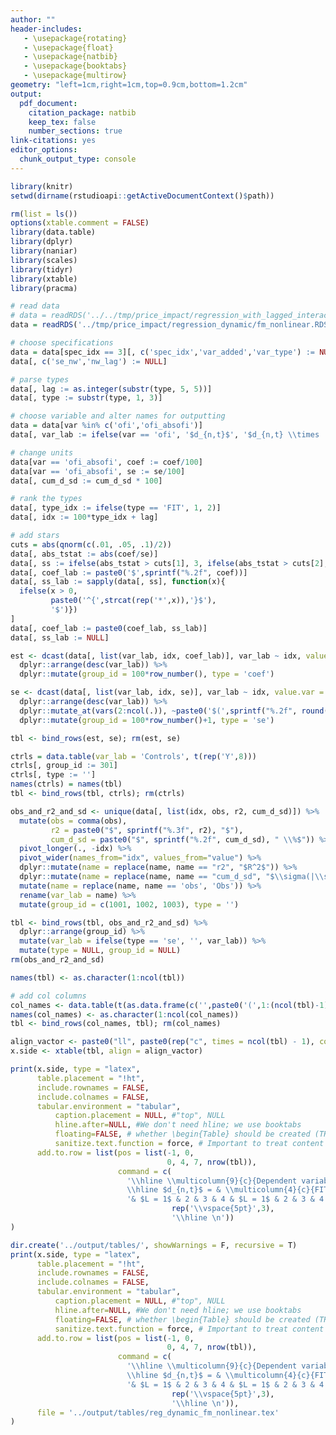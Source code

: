```yaml
---
author: ""
header-includes:
   - \usepackage{rotating}
   - \usepackage{float}
   - \usepackage{natbib}
   - \usepackage{booktabs}
   - \usepackage{multirow}
geometry: "left=1cm,right=1cm,top=0.9cm,bottom=1.2cm"
output: 
  pdf_document:
    citation_package: natbib
    keep_tex: false
    number_sections: true
link-citations: yes
editor_options: 
  chunk_output_type: console
---
```


```r
library(knitr)
setwd(dirname(rstudioapi::getActiveDocumentContext()$path))
```


```r
rm(list = ls())
options(xtable.comment = FALSE)
library(data.table)
library(dplyr)
library(naniar)
library(scales)
library(tidyr)
library(xtable)
library(pracma)

# read data
# data = readRDS('../../tmp/price_impact/regression_with_lagged_interaction/fm_quarterly_without_direction.RDS')
data = readRDS('../tmp/price_impact/regression_dynamic/fm_nonlinear.RDS')

# choose specifications
data = data[spec_idx == 3][, c('spec_idx','var_added','var_type') := NULL]
data[, c('se_nw','nw_lag') := NULL]

# parse types
data[, lag := as.integer(substr(type, 5, 5))]
data[, type := substr(type, 1, 3)]

# choose variable and alter names for outputting
data = data[var %in% c('ofi','ofi_absofi')]
data[, var_lab := ifelse(var == 'ofi', '$d_{n,t}$', '$d_{n,t} \\times |\\sum_{l=1}^L d_{n,t-l}|$')]

# change units
data[var == 'ofi_absofi', coef := coef/100]
data[var == 'ofi_absofi', se := se/100]
data[, cum_d_sd := cum_d_sd * 100]

# rank the types
data[, type_idx := ifelse(type == 'FIT', 1, 2)]
data[, idx := 100*type_idx + lag]

# add stars
cuts = abs(qnorm(c(.01, .05, .1)/2))
data[, abs_tstat := abs(coef/se)]
data[, ss := ifelse(abs_tstat > cuts[1], 3, ifelse(abs_tstat > cuts[2], 2, ifelse(abs_tstat > cuts[3], 1, 0)))]
data[, coef_lab := paste0('$',sprintf("%.2f", coef))]
data[, ss_lab := sapply(data[, ss], function(x){
  ifelse(x > 0, 
         paste0('^{',strcat(rep('*',x)),'}$'), 
         '$')})
]
data[, coef_lab := paste0(coef_lab, ss_lab)]
data[, ss_lab := NULL]

est <- dcast(data[, list(var_lab, idx, coef_lab)], var_lab ~ idx, value.var = 'coef_lab') %>% 
  dplyr::arrange(desc(var_lab)) %>%
  dplyr::mutate(group_id = 100*row_number(), type = 'coef')

se <- dcast(data[, list(var_lab, idx, se)], var_lab ~ idx, value.var = 'se') %>% 
  dplyr::arrange(desc(var_lab)) %>%
  dplyr::mutate_at(vars(2:ncol(.)), ~paste0('$(',sprintf("%.2f", round(.,2)),')$')) %>%
  dplyr::mutate(group_id = 100*row_number()+1, type = 'se')

tbl <- bind_rows(est, se); rm(est, se)

ctrls = data.table(var_lab = 'Controls', t(rep('Y',8)))
ctrls[, group_id := 301]
ctrls[, type := '']
names(ctrls) = names(tbl)
tbl <- bind_rows(tbl, ctrls); rm(ctrls)

obs_and_r2_and_sd <- unique(data[, list(idx, obs, r2, cum_d_sd)]) %>% 
  mutate(obs = comma(obs),
         r2 = paste0("$", sprintf("%.3f", r2), "$"),
         cum_d_sd = paste0("$", sprintf("%.2f", cum_d_sd), " \\%$")) %>% 
  pivot_longer(., -idx) %>% 
  pivot_wider(names_from="idx", values_from="value") %>% 
  dplyr::mutate(name = replace(name, name == "r2", "$R^2$")) %>%
  dplyr::mutate(name = replace(name, name == "cum_d_sd", "$\\sigma(|\\sum_{l=1}^L d_{n,t-l}|)$")) %>%
  mutate(name = replace(name, name == 'obs', 'Obs')) %>% 
  rename(var_lab = name) %>% 
  mutate(group_id = c(1001, 1002, 1003), type = '')

tbl <- bind_rows(tbl, obs_and_r2_and_sd) %>% 
  dplyr::arrange(group_id) %>% 
  mutate(var_lab = ifelse(type == 'se', '', var_lab)) %>% 
  mutate(type = NULL, group_id = NULL)
rm(obs_and_r2_and_sd)

names(tbl) <- as.character(1:ncol(tbl))

# add col columns
col_names <- data.table(t(as.data.frame(c('',paste0('(',1:(ncol(tbl)-1),')')))))
names(col_names) <- as.character(1:ncol(col_names))
tbl <- bind_rows(col_names, tbl); rm(col_names)

align_vactor <- paste0("ll", paste0(rep("c", times = ncol(tbl) - 1), collapse = ""))
x.side <- xtable(tbl, align = align_vactor)

print(x.side, type = "latex", 
      table.placement = "!ht",
      include.rownames = FALSE,
      include.colnames = FALSE,
      tabular.environment = "tabular", 
          caption.placement = NULL, #"top", NULL
          hline.after=NULL, #We don't need hline; we use booktabs
          floating=FALSE, # whether \begin{Table} should be created (TRUE) or not (FALSE)
          sanitize.text.function = force, # Important to treat content of first column as latex function
      add.to.row = list(pos = list(-1, 0, 
                                   0, 4, 7, nrow(tbl)), 
                        command = c(
                          '\\hline \\multicolumn{9}{c}{Dependent variable: stock return $r_{n,t}$} \\\\\n
                          \\hline $d_{n,t}$ = & \\multicolumn{4}{c}{FIT} & \\multicolumn{4}{c}{OFI} \\\\\n \\cmidrule(l){2-5} \\cmidrule(l){6-9}', 
                          '& $L = 1$ & 2 & 3 & 4 & $L = 1$ & 2 & 3 & 4 \\\\\n \\cmidrule(l){2-5} \\cmidrule(l){6-9}', 
                                    rep('\\vspace{5pt}',3), 
                                    '\\hline \n'))
)

dir.create('../output/tables/', showWarnings = F, recursive = T)
print(x.side, type = "latex", 
      table.placement = "!ht",
      include.rownames = FALSE,
      include.colnames = FALSE,
      tabular.environment = "tabular", 
          caption.placement = NULL, #"top", NULL
          hline.after=NULL, #We don't need hline; we use booktabs
          floating=FALSE, # whether \begin{Table} should be created (TRUE) or not (FALSE)
          sanitize.text.function = force, # Important to treat content of first column as latex function
      add.to.row = list(pos = list(-1, 0, 
                                   0, 4, 7, nrow(tbl)), 
                        command = c(
                          '\\hline \\multicolumn{9}{c}{Dependent variable: stock return $r_{n,t}$} \\\\\n
                          \\hline $d_{n,t}$ = & \\multicolumn{4}{c}{FIT} & \\multicolumn{4}{c}{OFI} \\\\\n \\cmidrule(l){2-5} \\cmidrule(l){6-9}', 
                          '& $L = 1$ & 2 & 3 & 4 & $L = 1$ & 2 & 3 & 4 \\\\\n \\cmidrule(l){2-5} \\cmidrule(l){6-9}', 
                                    rep('\\vspace{5pt}',3), 
                                    '\\hline \n')),
      file = '../output/tables/reg_dynamic_fm_nonlinear.tex'
)


```